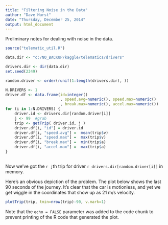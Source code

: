```yaml
---
title: "Filtering Noise in the Data"
author: "Dave Hurst"
date: "Thursday, December 25, 2014"
output: html_document
---
```


Preliminary notes for dealing with noise in the data.

```r
source("telematic_util.R")

data.dir <- "c:/NO_BACKUP/kaggle/telematics/drivers"

drivers.dir <- dir(data.dir)
set.seed(2349)

random.driver <- order(runif(1:length(drivers.dir), ))

N.DRIVERS <- 1
driver.df <- data.frame(id=integer()
                        , speed.avg=numeric(), speed.max=numeric()
                        , break.max=numeric(), accel.max=numeric())
for (i in 1:N.DRIVERS) {
    driver.id <- drivers.dir[random.driver[i]]
    j <- 99  #grab
    trip <- getTrip( driver.id, j )
    driver.df[i, "id"] = driver.id
    driver.df[i, "speed.avg"] =  mean(trip$v)
    driver.df[i, "speed.max"] =  max(trip$v)
    driver.df[i, "break.max"] =  min(trip$a)
    driver.df[i, "accel.max"] =  max(trip$a)
}    
    
```
Now we've got the `r j`th trip for driver `r drivers.dir[random.driver[i]]` in memory. 

Here's an obvious depiction of the problem.  The plot below shows the last 90 seconds of the journey.  It's clear that the car is motionless, and yet we get wiggle in the coordinates that show up as 21 m/s velocity.

```r
plotTrip(trip, tmin=nrow(trip)-90, v.mark=1)
```

Note that the `echo = FALSE` parameter was added to the code chunk to prevent printing of the R code that generated the plot.
